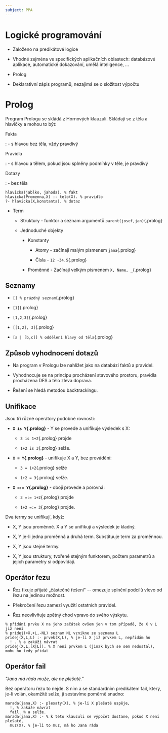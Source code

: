 ```yaml
---
subject: PPA
---
```


# Logické programování

-   Založeno na predikátové logice

-   Vhodné zejména ve specifických aplikačních oblastech: databázové
    aplikace, automatické dokazování, umělá inteligence, ...

-   Prolog

-   Deklarativní zápis programů, nezajímá se o složitost výpočtu

# Prolog

Program Prologu se skládá z Hornových klauzulí. Skládají se z těla a
hlavičky a mohou to být:

Fakta

:   \- s hlavou bez těla, vždy pravdivý

Pravidla

:   \- s hlavou a tělem, pokud jsou splněny podmínky v těle, je pravdivý

Dotazy

:   \- bez těla

``` {.prolog}
hlavicka(jablko, jahoda). % fakt
hlavicka(Promenna,X) :- telo(X). % pravidlo
?- hlavicka(X,konstanta). % dotaz
```

-   Term

    -   Struktury - funktor a seznam argumentů
        `parent(josef,jan)`{.prolog}

    -   Jednoduché objekty

        -   Konstanty

            -   Atomy - začínají malým písmenem `jana`{.prolog}

            -   Čísla - `12 -34.5`{.prolog}

        -   Proměnné - Začínají velkým písmenem `X, Name, _`{.prolog}

## Seznamy

-   `[] % prázdný seznam`{.prolog}

-   `[1]`{.prolog}

-   `[1,2,3]`{.prolog}

-   `[[1,2], 3]`{.prolog}

-   `[a | [b,c]] % oddělení hlavy od těla`{.prolog}

## Způsob vyhodnocení dotazů

-   Na program v Prologu lze nahlížet jako na databázi faktů a pravidel.

-   Vyhodnocuje se na principu procházení stavového prostoru, pravidla
    procházena DFS a tělo zleva doprava.

-   Řešení se hledá metodou backtrackingu.

## Unifikace

Jsou tři různé operátory podobné rovnosti:

-   **`X is Y`{.prolog}** - Y se provede a unifikuje výsledek s X:

    -   `3 is 1+2`{.prolog} projde

    -   `1+2 is 3`{.prolog} selže.

-   **`X = Y`{.prolog}** - unifikuje X a Y, bez provádění:

    -   `3 = 1+2`{.prolog} selže

    -   `1+2 = 3`{.prolog} selže.

-   **`X =:= Y`{.prolog}** - obojí provede a porovná:

    -   `3 =:= 1+2`{.prolog} projde

    -   `1+2 =:= 3`{.prolog} projde.

Dva termy se unifikují, když:

-   X, Y jsou proměnné. X a Y se unifikuji a výsledek je kladný.

-   X, Y je-li jedna proměnná a druhá term. Substituuje term za
    proměnnou.

-   X, Y jsou stejné termy.

-   X, Y jsou struktury, tvořené stejným funktorem, počtem parametrů a
    jejich parametry si odpovídají.

## Operátor řezu

-   Řez fixuje přijaté „částečné řešení" -- omezuje splnění podcílů
    vlevo od řezu na jedinou možnost.

-   Překročení řezu zamezí využití ostatních pravidel.

-   Řez neovlivňuje zpětný chod vpravo do svého výskytu.

``` {.prolog}
% přidání prvku X na jeho začátek ovšem jen v tom případě, že X v L již není
% pridej(+X,+L,-NL) seznam NL vznikne ze seznamu L
pridej(X,L,L) :- prvek(X,L), % je-li X již prvkem L, nepřidám ho
  ! . % a zakáži návrat
pridej(X,L,[X|L]). % X není prvkem L (jinak bych se sem nedostal), mohu ho tedy přidat
```

## Operátor fail

*\"Jana má ráda muže, ale ne plešaté.\"*

Bez operátoru řezu to nejde. S ním a se standardním predikátem fail,
který, je-li volán, okamžitě selže, ji sestavíme poměrně snadno:

``` {.prolog}
marada(jana,X) :- plesaty(X), % je-li X plešaté uspěje,
  !, % zakáže návrat
  fail. % a selže.
marada(jana,X) :- % k této klauzuli se výpočet dostane, pokud X není plešaté,
  muz(X). % je-li to muz, má ho Jana ráda
```
